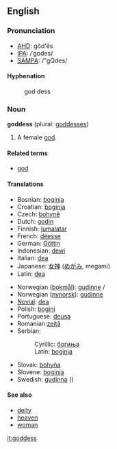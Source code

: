 ==English==

===Pronunciation===
*[[w:AHD|AHD]]: gŏd'ĕs
*[[w:IPA|IPA]]: /ˈgɒdes/
*[[w:SAMPA|SAMPA]]: /"gQdes/

====Hyphenation====
:god&middot;dess

===Noun===
'''goddess''' (plural: [[goddesses]])

# A female [[god]].

====Related terms====
*[[god]]

====Translations====
{{top}}
*Bosnian: [[boginja#Bosnian|boginja]] {{f}}
*Croatian: [[boginja#Croatian|boginja]] {{f}}
*Czech: [[bohyně]] {{f}}
*Dutch: [[godin]]
*Finnish: [[jumalatar]]
*French: [[déesse]] {{f}}
*German: [[Göttin]] {{f}}
*Indonesian: [[dewi]]
*Italian: [[dea]] {{f}}
*Japanese: [[女神]] ([[めがみ]], megami)
*Latin: [[dea]] {{f}}
{{mid}}
*Norwegian ([[bokmål]]): [[gudinne]] {{m}}/{{f}}
*Norwegian ([[nynorsk]]): [[gudinne]] {{f}}
*[[Novial]]: [[dea]]
*Polish: [[bogini]] {{f}}
*Portuguese: [[deusa]] {{f}}
*Romanian:[[zeiţă]] {{f}}
*Serbian:
*:Cyrillic: [[богиња#Serbian|богиња]] {{f}}
*:Latin: [[boginja#Serbian|boginja]] {{f}}
*Slovak: [[bohyňa]] {{f}}
*Slovene: [[boginja#Slovene|boginja]] {{f}}
*Swedish: [[gudinna]] {{c}} ({{f}})
{{bottom}}

====See also====
*[[deity]]
*[[heaven]]
*[[woman]]

[[it:goddess]]

{{Cattag2|Religion|God}}